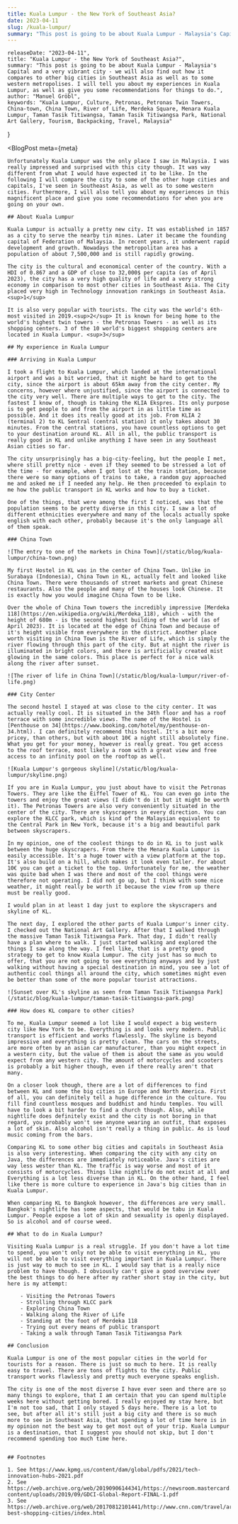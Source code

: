 ```yaml
---
title: Kuala Lumpur - the New York of Southeast Asia?
date: 2023-04-11
slug: /kuala-lumpur/
summary: "This post is going to be about Kuala Lumpur - Malaysia's Capital and a very vibrant city - we will also find out how it compares to other big cities in Southeast Asia as well as to some western metropolises. I will tell you about my experiences in Kuala Lumpur, as well as give you some recommendations for things to do."
---
```



    releaseDate: "2023-04-11",
    title: "Kuala Lumpur - the New York of Southeast Asia?",
    summary: "This post is going to be about Kuala Lumpur - Malaysia's Capital and a very vibrant city - we will also find out how it compares to other big cities in Southeast Asia as well as to some western metropolises. I will tell you about my experiences in Kuala Lumpur, as well as give you some recommendations for things to do.",
    author: "Manuel Gröbl",
    keywords: "Kuala Lumpur, Culture, Petronas, Petronas Twin Towers, China-town, China Town, River of Life, Merdeka Square, Menara Kuala Lumpur, Taman Tasik Titiwangsa, Taman Tasik Titiwangsa Park, National Art Gallery, Tourism, Backpacking, Travel, Malaysia"
}

<BlogPost 
    meta={meta}
>

    Unfortunately Kuala Lumpur was the only place I saw in Malaysia. I was really impressed and surprised with this city though. It was way different from what I would have expected it to be like. In the following I will compare the city to some of the other huge cities and capitals, I've seen in Southeast Asia, as well as to some western cities. Furthermore, I will also tell you about my experiences in this magnificent place and give you some recommendations for when you are going on your own.

    ## About Kuala Lumpur

    Kuala Lumpur is actually a pretty new city. It was established in 1857 as a city to serve the nearby tin mines. Later it became the founding capital of Federation of Malaysia. In recent years, it underwent rapid development and growth. Nowadays the metropolitan area has a population of about 7,500,000 and is still rapidly growing.

    The city is the cultural and economical center of the country. With a HDI of 0.867 and a GDP of close to 32,000$ per capita (as of April 2023), the city has a very high quality of life and a very strong economy in comparison to most other cities in Southeast Asia. The City placed very high in Technology innovation rankings in Southeast Asia. <sup>1</sup>

    It is also very popular with tourists. The city was the world's 6th-most visited in 2019.<sup>2</sup> It is known for being home to the world's highest twin towers - the Petronas Towers - as well as its shopping centers. 3 of the 10 world's biggest shopping centers are located in Kuala Lumpur. <sup>3</sup>

    ## My experience in Kuala Lumpur
    
    ### Arriving in Kuala Lumpur

    I took a flight to Kuala Lumpur, which landed at the international airport and was a bit worried, that it might be hard to get to the city, since the airport is about 65km away from the city center. My concerns, however where unjustified, since the airport is connected to the city very well. There are multiple ways to get to the city. The fastest I know of, though is taking the KLIA Ekspres. Its only purpose is to get people to and from the airport in as little time as possible. And it does its really good at its job. From KLIA 2 (terminal 2) to KL Sentral (central station) it only takes about 30 minutes. From the central stations, you have countless options to get to your destination around KL. All in all, the public transport is really good in KL and unlike anything I have seen in any Southeast Asian cities so far.

    The city unsurprisingly has a big-city-feeling, but the people I met, where still pretty nice - even if they seemed to be stressed a lot of the time - for example, when I got lost at the train station, because there were so many options of trains to take, a random guy approached me and asked me if I needed any help. He then proceeded to explain to me how the public transport in KL works and how to buy a ticket.

    One of the things, that were among the first I noticed, was that the population seems to be pretty diverse in this city. I saw a lot of different ethnicities everywhere and many of the locals actually spoke english with each other, probably because it's the only language all of them speak.

    ### China Town

    ![The entry to one of the markets in China Town](/static/blog/kuala-lumpur/china-town.png)

    My first Hostel in KL was in the center of China Town. Unlike in Surabaya (Indonesia), China Town in KL, actually felt and looked like China Town. There were thousands of street markets and great Chinese restaurants. Also the people and many of the houses look Chinese. It is exactly how you would imagine China Town to be like.

    Over the whole of China Town towers the incredibly impressive [Merdeka 118](https://en.wikipedia.org/wiki/Merdeka_118), which - with the height of 680m - is the second highest building of the world (as of April 2023). It is located at the edge of China Town and because of it's height visible from everywhere in the district. Another place worth visiting in China Town is the River of Life, which is simply the river flowing through this part of the city. But at night the river is illuminated in bright colors, and there is artificially created mist glowing in the same colors. This place is perfect for a nice walk along the river after sunset.

    ![The river of life in China Town](/static/blog/kuala-lumpur/river-of-life.png)

    ### City Center

    The second hostel I stayed at was close to the city center. It was actually really cool. It is situated in the 34th floor and has a roof terrace with some incredible views. The name of the Hostel is [Penthouse on 34](https://www.booking.com/hotel/my/penthouse-on-34.html). I can definitely recommend this hostel. It's a bit more pricey, than others, but with about 10€ a night still absolutely fine. What you get for your money, however is really great. You get access to the roof terrace, most likely a room with a great view and free access to an infinity pool on the rooftop as well.

    ![Kuala Lumpur's gorgeous skyline](/static/blog/kuala-lumpur/skyline.png)

    If you are in Kuala Lumpur, you just about have to visit the Petronas Towers. They are like the Eiffel Tower of KL. You can even go into the towers and enjoy the great views (I didn't do it but it might be worth it). The Petronas Towers are also very conveniently situated in the center of the city. There are skyscrapers in every direction. You can explore the KLCC park, which is kind of the Malaysian equivalent to the Central Park in New York, because it's a big and beautiful park between skyscrapers.

    In my opinion, one of the coolest things to do in KL is to just walk between the huge skyscrapers. From there the Menara Kuala Lumpur is easily accessible. It's a huge tower with a view platform at the top. It's also build on a hill, which makes it look even taller. For about 10€ you can get a ticket to the top. Unfortunately for me, the weather was quite bad when I was there and most of the cool things were therefore not operating. I did not go up, but I think with some nice weather, it might really be worth it because the view from up there must be really good.

    I would plan in at least 1 day just to explore the skyscrapers and skyline of KL.

    The next day, I explored the other parts of Kuala Lumpur's inner city. I checked out the National Art Gallery. After that I walked through the massive Taman Tasik Titiwangsa Park. That day, I didn't really have a plan where to walk. I just started walking and explored the things I saw along the way. I feel like, that is a pretty good strategy to get to know Kuala Lumpur. The city just has so much to offer, that you are not going to see everything anyways and by just walking without having a special destination in mind, you see a lot of authentic cool things all around the city, which sometimes might even be better than some of the more popular tourist attractions.

    ![Sunset over KL's skyline as seen from Taman Tasik Titiwangsa Park](/static/blog/kuala-lumpur/taman-tasik-titiwangsa-park.png)

    ### How does KL compare to other cities?

    To me, Kuala Lumpur seemed a lot like I would expect a big western city like New York to be. Everything is and looks very modern. Public transport is efficient and works flawlessly. The skyline is beyond impressive and everything is pretty clean. The cars on the streets, are more often by an asian car manufacturer, than you might expect in a western city, but the value of them is about the same as you would expect from any western city. The amount of motorcycles and scooters is probably a bit higher though, even if there really aren't that many.

    On a closer look though, there are a lot of differences to find between KL and some the big cities in Europe and North America. First of all, you can definitely tell a huge difference in the culture. You fill find countless mosques and buddhist and hindu temples. You will have to look a bit harder to find a church though. Also, while nightlife does definitely exist and the city is not boring in that regard, you probably won't see anyone wearing an outfit, that exposes a lot of skin. Also alcohol isn't really a thing in public. As is loud music coming from the bars.

    Comparing KL to some other big cities and capitals in Southeast Asia is also very interesting. When comparing the city with any city on Java, the differences are immediately noticeable. Java's cities are way less wester than KL. The traffic is way worse and most of it consists of motorcycles. Things like nightlife do not exist at all and Everything is a lot less diverse than in KL. On the other hand, I feel like there is more culture to experience in Java's big cities than in Kuala Lumpur.
    
    When comparing KL to Bangkok however, the differences are very small. Bangkok's nightlife has some aspects, that would be tabu in Kuala Lumpur. People expose a lot of skin and sexuality is openly displayed. So is alcohol and of course weed. 

    ## What to do in Kuala Lumpur?

    Visiting Kuala Lumpur is a real struggle. If you don't have a lot time to spend, you won't only not be able to visit everything in KL, you will not be able to visit everything important in Kuala Lumpur. There is just way to much to see in KL. I would say that is a really nice problem to have though. I obviously can't give a good overview over the best things to do here after my rather short stay in the city, but here is my attempt:

        - Visiting the Petronas Towers
        - Strolling through KLCC park
        - Exploring China Town
        - Walking along the River of Life
        - Standing at the foot of Merdeka 118
        - Trying out every means of public transport
        - Taking a walk through Taman Tasik Titiwangsa Park

    ## Conclusion

    Kuala Lumpur is one of the most popular cities in the world for tourists for a reason. There is just so much to here. It is really easy to travel. There are tons of flights to the city. Public transport works flawlessly and pretty much everyone speaks english.

    The city is one of the most diverse I have ever seen and there are so many things to explore, that I am certain that you can spend multiple  weeks here without getting bored. I really enjoyed my stay here, but I'm not too sad, that I only stayed 5 days here. There is a lot to see, but after all it's still just a big city and there is so much more to see in Southeast Asia, that spending a lot of time here is in my opinion not the best way to get most out of your trip. Kuala Lumpur is a destination, that I suggest you should not skip, but I don't recommend spending too much time here.


    ## Footnotes

    1. See https://www.kpmg.us/content/dam/global/pdfs/2021/tech-innovation-hubs-2021.pdf
    2. See https://web.archive.org/web/20190906144341/https://newsroom.mastercard.com/wp-content/uploads/2019/09/GDCI-Global-Report-FINAL-1.pdf
    3. See https://web.archive.org/web/20170812101441/http://www.cnn.com/travel/article/worlds-best-shopping-cities/index.html

</BlogPost>